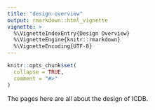```yaml
---
title: "design-overview"
output: rmarkdown::html_vignette
vignette: >
  %\VignetteIndexEntry{Design Overview}
  %\VignetteEngine{knitr::rmarkdown}
  %\VignetteEncoding{UTF-8}
---
```


```r
knitr::opts_chunk$set(
  collapse = TRUE,
  comment = "#>"
)
```

The pages here are all about the design of ICDB. 

